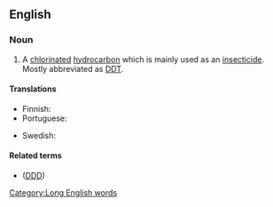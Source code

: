 ==English==

===Noun===
{{en-noun|head=[[dichloro]][[diphenyl]][[trichloro]][[ethane]]|~}}

# {{lb|en|organic compound}} A [[chlorinated]] [[hydrocarbon]] which is mainly used as an [[insecticide]]. Mostly abbreviated as [[DDT]].

====Translations====
{{trans-top|chlorinated hydrocarbon insecticide DDT}}
* Finnish: {{t|fi|diklooridifenyylitrikloorietaani}}
* Portuguese: {{t|pt|diclorodifeniltricloroetano|m}}
{{trans-mid}}
* Swedish: {{t|sv|diklorodifenyltrikloroetan}}
{{trans-bottom}}

====Related terms====
* {{l|en|dichlorodiphenyldichloroethane}} ([[DDD]])

[[Category:Long English words]]